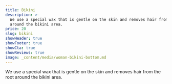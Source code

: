 ```yaml
---
title: Bikini
description: >-
  We use a special wax that is gentle on the skin and removes hair from the root
  around the bikini area.
price: 20
slug: bikini
showHeader: true
showFooter: true
showCta: true
showReviews: true
image: _content/media/woman-bikini-bottom.md
---
```


We use a special wax that is gentle on the skin and removes hair from the root around the bikini area.
